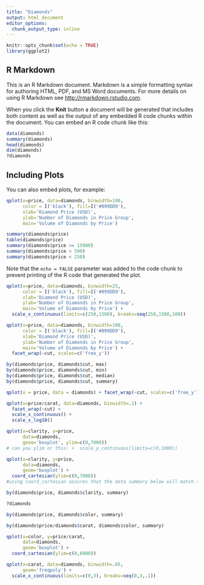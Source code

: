 ```yaml
---
title: "Diamonds"
output: html_document
editor_options: 
  chunk_output_type: inline
---
```


```r
knitr::opts_chunk$set(echo = TRUE)
library(ggplot2)
```

## R Markdown

This is an R Markdown document. Markdown is a simple formatting syntax for authoring HTML, PDF, and MS Word documents. For more details on using R Markdown see <http://rmarkdown.rstudio.com>.

When you click the **Knit** button a document will be generated that includes both content as well as the output of any embedded R code chunks within the document. You can embed an R code chunk like this:

```r
data(diamonds)
summary(diamonds)
head(diamonds)
dim(diamonds)
?diamonds

```


## Including Plots

You can also embed plots, for example:

```r
qplot(x=price, data=diamonds, binwidth=100,
      color = I('black'), fill=I('#099DD9'),
      xlab='Diamond Price (USD)',
      ylab='Number of Diamonds in Price Group',
      main='Volume of Diamonds by Price')
```

```r
summary(diamonds$price)
table(diamonds$price)
summary(diamonds$price >= 15000)
summary(diamonds$price < 500)
summary(diamonds$price < 250)
```

Note that the `echo = FALSE` parameter was added to the code chunk to prevent printing of the R code that generated the plot.

```r
qplot(x=price, data=diamonds, binwidth=25,
      color = I('black'), fill=I('#099DD9'),
      xlab='Diamond Price (USD)',
      ylab='Number of Diamonds in Price Group',
      main='Volume of Diamonds by Price') +
  scale_x_continuous(limits=c(250,1500), breaks=seq(250,1500,100))
```

```r
qplot(x=price, data=diamonds, binwidth=100,
      color = I('black'), fill=I('#099DD9'),
      xlab='Diamond Price (USD)',
      ylab='Number of Diamonds in Price Group',
      main='Volume of Diamonds by Price') +
  facet_wrap(~cut, scales=c('free_y'))
```

```r
by(diamonds$price, diamonds$cut, max)
by(diamonds$price, diamonds$cut, min)
by(diamonds$price, diamonds$cut, median)
by(diamonds$price, diamonds$cut, summary)
```

```r
qplot(x = price, data = diamonds) + facet_wrap(~cut, scales=c('free_y'))
```
```r
qplot(x=price/carat, data=diamonds, binwidth=.1) +
  facet_wrap(~cut) +
  scale_x_continuous() +
  scale_x_log10()
```

```r
qplot(x=clarity, y=price, 
      data=diamonds,
      geom='boxplot', ylim=c(0,7000)) 
# can you ylim or this: +  scale_y_continuous(limits=c(0,1000))

qplot(x=clarity, y=price, 
      data=diamonds,
      geom='boxplot') +
  coord_cartesian(ylim=c(0,7000))
#using coord_cartesian assures that the data summary below will match the box plot(Data will not be removed with this paramater)

by(diamonds$price, diamonds$clarity, summary)

?diamonds
```

```r
by(diamonds$price, diamonds$color, summary)
```

```r
by(diamonds$price/diamonds$carat, diamonds$color, summary)

qplot(x=color, y=price/carat, 
      data=diamonds,
      geom='boxplot') +
  coord_cartesian(ylim=c(0,6000))

```

```r
qplot(x=carat, data=diamonds, binwidth=.05,
      geom='freqpoly') +
  scale_x_continuous(limits=c(0,3), breaks=seq(0,3,.1))
```

